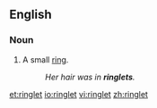 ==English==
===Noun===
{{en-noun}}

#A small [[ring]].
#:''Her hair was in '''ringlets'''.''

[[et:ringlet]]
[[io:ringlet]]
[[vi:ringlet]]
[[zh:ringlet]]